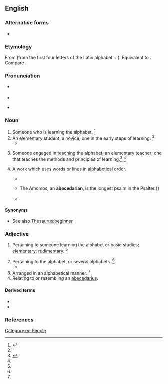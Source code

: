 {{also|Abecedarian}}
==English==

===Alternative forms===
* {{l|en|abecedary}}

===Etymology===
From {{der|en|LL.|abecedarius}} (from the first four letters of the Latin alphabet + {{m|la|-arius}}). Equivalent to {{suffix|en|abecedary|an}}. Compare {{m|en|abecedary}}.

===Pronunciation===
* {{a|UK}} {{IPA|en|/eɪ.biː.siːˈdɛː.ɹɪ.ən/}}
* {{audio|en|LL-Q1860 (eng)-Vealhurl-abecedarian.wav|Audio (UK)}}
* {{a|US}} {{IPA|en|/ˌeɪ.biˌsiˈdɛ.ɹi.ən/|/ˌeɪ.biˌsiˈdæɹ.i.ən/}}

===Noun===
{{en-noun}}
{{examples|sense=rhetoric|examples=He knew the rhetorical devices, from abecedarian, battologia, and contentio, all the way to zeugma.}}

# Someone who is learning the alphabet. {{defdate|Early 17<sup>th</sup> century.}}<ref name=SOED>{{R:SOED5|page=3}}</ref>
# An [[elementary]] student, a [[novice]]; one in the early steps of learning. {{defdate|Early 17<sup>th</sup> century.}}<ref name=SOED/>
#* {{RQ:Florio Montaigne Essayes|chapter=28|book=II|page=404|passage=A man may alwaies continue his studie, but not schooling. O fond-foolish for an old man to be ever an '''''Abcedarian''''' {{transterm|frm|abecedaire}}.}}
# {{lb|en|archaic}} Someone engaged in [[teaching]] the alphabet; an elementary teacher; one that teaches the methods and principles of learning.<ref>{{R:MW3 1976|page=2}}</ref> {{defdate|Early 17<sup>th</sup> century.}}<ref name=SOED/>
# {{lb|en|rhetoric}} A work which uses words or lines in alphabetical order.
#* {{quote-journal|en|year=1996|journal=Mediaevalia|publisher=Center for Medieval and Early Renaissance Studies of the State University of New York at Binghamton|volume=19|page=133|passage=This formal organization is most likely to create obscurity in such elaborate and artificial forms as: palindromes (words, phrases, or verses which read the same backward or forward), '''abecedarians''' (poems in which the initial letters of lines or stanzas are arranged to{{nb...}}){{nb...}}.}}
#* {{quote-book|en|year=2007|title=A Descriptive Catalogue of the Music Collection of the National Library|isbn=0754651681|page=590|passage=Abecedarian verses are chanted stichoi/stichera verses in which the first letter of each verse follows an alphabetical order.{{...}}The Amomos, an '''abecedarian''', is the longest psalm in the Psalter{{nb...}}.}}
#* {{quote-book|en|year=2008|author=Erich J. Goller|title=Groovy|page=165|passage=An '''Abecedarian''' is any poem constrained by alphabetical order.}}

====Synonyms====
* See also [[Thesaurus:beginner]]

===Adjective===
{{en-adj}}

# {{lb|en|now|_|rare}} Pertaining to someone learning the alphabet or basic studies; [[elementary]]; [[rudimentary]]. {{defdate|Mid 17<sup>th</sup> century.}}<ref name=SOED/>
# Pertaining to the alphabet, or several alphabets. {{defdate|Mid 17<sup>th</sup> century.}}<ref name=SOED/>
#* {{quote-book|en|year=1971|author={{w|Brian Lumley}}|title=Rising with Surtsey|passage=The professor [...] had several other translations or feats of antiquarian deciphering to his credit. Indeed, I was extremely fortunate to find him in at the museum, for he planned to fly within the week to Peru where yet another task awaited his '''abecedarian''' talents.}}
# Arranged in an [[alphabetical]] manner. {{defdate|Mid 17<sup>th</sup> century.}}<ref name=SOED/>
# Relating to or resembling an [[abecedarius]].

====Derived terms====
{{der-top}}
* {{l|en|abecedarian insult}}
* {{l|en|abecedarian psalms}}
{{der-mid}}
{{der-bottom}}

===References===
<references/>

[[Category:en:People]]